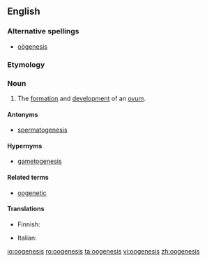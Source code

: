 ==English==
{{wikipedia}}
===Alternative spellings===
*[[oögenesis]]

===Etymology===
{{prefix|oo|genesis}}

===Noun===
{{en-noun|oogeneses|-}}

# {{biology}} The [[formation]] and [[development]] of an [[ovum]].

====Antonyms====
* [[spermatogenesis]]

====Hypernyms====
* [[gametogenesis]]

====Related terms====
* [[oogenetic]]

====Translations====
{{trans-top|formation and development of ovum}}
* Finnish: {{t-|fi|oogeneesi}}
{{trans-mid}}
* Italian: {{t-|it|oogenesi|f}}
{{trans-bottom}}

[[io:oogenesis]]
[[ro:oogenesis]]
[[ta:oogenesis]]
[[vi:oogenesis]]
[[zh:oogenesis]]